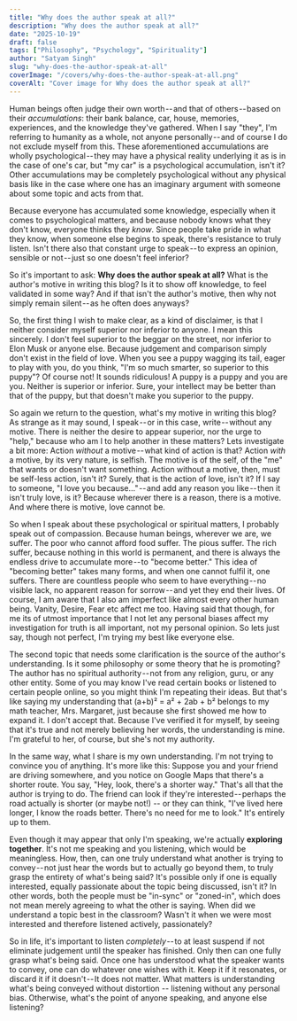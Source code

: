 ```yaml
---
title: "Why does the author speak at all?"
description: "Why does the author speak at all?"
date: "2025-10-19"
draft: false
tags: ["Philosophy", "Psychology", "Spirituality"]
author: "Satyam Singh"
slug: "why-does-the-author-speak-at-all"
coverImage: "/covers/why-does-the-author-speak-at-all.png"
coverAlt: "Cover image for Why does the author speak at all?"
---
```


Human beings often judge their own worth -- and that of others -- based on their *accumulations*: their bank balance, car, house, memories, experiences, and the knowledge they've gathered. When I say "they", I'm referring to humanity as a whole, not anyone personally -- and of course I do not exclude myself from this. These aforementioned accumulations are wholly psychological -- they may have a physical reality underlying it as is in the case of one's car, but "my car" is a psychological accumulation, isn't it? Other accumulations may be completely psychological without any physical basis like in the case where one has an imaginary argument with someone about some topic and acts from that.

Because everyone has accumulated some knowledge, especially when it comes to psychological matters, and because nobody knows what they don't know, everyone thinks they *know*. Since people take pride in what they know, when someone else begins to speak, there's resistance to truly listen. Isn't there also that constant urge to speak -- to express an opinion, sensible or not -- just so one doesn't feel inferior?

So it's important to ask: **Why does the author speak at all?**
What is the author's motive in writing this blog? Is it to show off knowledge, to feel validated in some way? And if that isn't the author's motive, then why not simply remain silent -- as he often does anyways?

So, the first thing I wish to make clear, as a kind of disclaimer, is that I neither consider myself superior nor inferior to anyone. I mean this sincerely. I don't feel superior to the beggar on the street, nor inferior to Elon Musk or anyone else. Because judgement and comparison simply don't exist in the field of love. When you see a puppy wagging its tail, eager to play with you, do you think, "I'm so much smarter, so superior to this puppy"? Of course not! It sounds ridiculous! A puppy is a puppy and you are you. Neither is superior or inferior. Sure, your intellect may be better than that of the puppy, but that doesn't make you superior to the puppy.

So again we return to the question, what's my motive in writing this blog? As strange as it may sound, I speak -- or in this case, write -- without any motive. There is neither the desire to appear superior, nor the urge to "help," because who am I to help another in these matters? Lets investigate a bit more: Action *without* a motive -- what kind of action is that? Action *with* a motive, by its very nature, is selfish. The motive is of the self, of the "me" that wants or doesn't want something. Action without a motive, then, must be self-less action, isn't it? Surely, that is the action of love, isn't it? If I say to someone, "I love you because…" -- and add any reason you like -- then it isn't truly love, is it? Because wherever there is a reason, there is a motive. And where there is motive, love cannot be.

So when I speak about these psychological or spiritual matters, I probably speak out of compassion. Because human beings, wherever we are, we suffer. The poor who cannot afford food suffer. The pious suffer. The rich suffer, because nothing in this world is permanent, and there is always the endless drive to accumulate more -- to "become better." This idea of "becoming better" takes many forms, and when one cannot fulfil it, one suffers. There are countless people who seem to have everything -- no visible lack, no apparent reason for sorrow -- and yet they end their lives. Of course, I am aware that I also am imperfect like almost every other human being. Vanity, Desire, Fear etc affect me too. Having said that though, for me its of utmost importance that I not let any personal biases affect my investigation for truth is all important, not my personal opinion. So lets just say, though not perfect, I'm trying my best like everyone else.

The second topic that needs some clarification is the source of the author's understanding. Is it some philosophy or some theory that he is promoting? The author has no spiritual authority -- not from any religion, guru, or any other entity. Some of you may know I've read certain books or listened to certain people online, so you might think I'm repeating their ideas. But that's like saying my understanding that (a+b)² = a² + 2ab + b² belongs to my math teacher, Mrs. Margaret, just because she first showed me how to expand it. I don't accept that. Because I've verified it for myself, by seeing that it's true and not merely believing her words, the understanding is mine. I'm grateful to her, of course, but she's not my authority.

In the same way, what I share is my own understanding. I'm not trying to convince you of anything. It's more like this: Suppose you and your friend are driving somewhere, and you notice on Google Maps that there's a shorter route. You say, "Hey, look, there's a shorter way." That's all that the author is trying to do. The friend can look if they're interested -- perhaps the road actually is shorter (or maybe not!) -- or they can think, "I've lived here longer, I know the roads better. There's no need for me to look." It's entirely up to them.

Even though it may appear that only I'm speaking, we're actually **exploring together**. It's not me speaking and you listening, which would be meaningless. How, then, can one truly understand what another is trying to convey -- not just hear the words but to actually go beyond them, to truly grasp the entirety of what's being said? It's possible only if one is equally interested, equally passionate about the topic being discussed, isn't it? In other words, both the people must be "in-sync" or "zoned-in", which does not mean merely agreeing to what the other is saying. When did we understand a topic best in the classroom? Wasn't it when we were most interested and therefore listened actively, passionately?

So in life, it's important to listen *completely* -- to at least suspend if not eliminate judgement until the speaker has finished. Only then can one fully grasp what's being said. Once one has understood what the speaker wants to convey, one can do whatever one wishes with it. Keep it if it resonates, or discard it if it doesn't -- It does not matter. What matters is understanding what's being conveyed without distortion -- listening without any personal bias. Otherwise, what's the point of anyone speaking, and anyone else listening?
